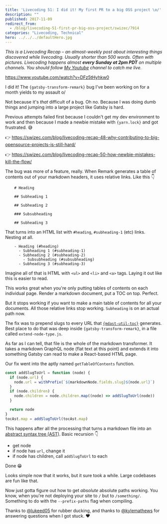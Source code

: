 ```yaml
---
title: 'Livecoding 51: I did it! My first PR to a big OSS project \o/'
description: ""
published: 2017-11-09
redirect_from:
  - /blog/livecoding-51-first-pr-big-oss-project/swizec/7914
categories: "Livecoding, Technical"
hero: ../../../defaultHero.jpg
---
```


_This is a Livecoding Recap – an almost-weekly post about interesting things discovered while livecoding. Usually shorter than 500 words. Often with pictures. Livecoding happens almost **every Sunday at 2pm PDT** on multiple channels. You should follow [My Youtube](https://www.youtube.com/TheSwizec) channel to catch me live._

https://www.youtube.com/watch?v=DFz5tHyhkw0

I did it! The `{gatsby-transform-remark}` bug I've been working on for a month yields to my assault o/

Not because it's _that_ difficult of a bug. Oh no. Because I was doing dumb things and jumping into a large project like Gatsby is hard.

Previous attempts failed first because I couldn't get my dev environment to work and then because I made a newbie mistake with `{yarn.lock}` and got frustrated. 😅

👉 https://swizec.com/blog/livecoding-recap-48-why-contributing-to-big-opensource-projects-is-still-hard/

👉 https://swizec.com/blog/livecoding-recap-50-how-newbie-mistakes-kill-the-flow/

The bug was more of a feature, really. When Remark generates a table of contents out of your markdown headers, it uses relative links. Like this 👇

```
    # Heading

    ## Subheading 1

    ## Subheading 2

    ### Subsubheading

    ## Subheading 3
```

That turns into an HTML list with `#heading`, `#subheading-1` (etc) links. Nesting at all.

```
    - Heading (#heading)
      - Subheading 1 (#subheading-1)
      - Subheading 2 (#subheading-2)
        - Subsubheading (#subsubheading)
      - Subheading 3 (#subheading-3)
```

Imagine all of that is HTML with `<ul>` and `<li>` and `<a>` tags. Laying it out like this is easier to read.

This works great when you're only putting tables of contents on each individual page. Render a markdown document, put a TOC on top. Perfect.

But it stops working if you want to make a main table of contents for all your documents. All those relative links stop working. `Subheading` is on an actual path now.

The fix was to prepend slugs to every URL that [`{mdast-util-toc}`](https://github.com/BarryThePenguin/mdast-util-toc) generates. Best place to do that was deep inside `{gatsby-transform-remark}`, in a file called `extend-node-type.js`.

As far as I can tell, that file is the whole of the markdown transformer. It takes a markdown GraphQL node (flat text at this point) and extends it into something Gatsby can read to make a React-based HTML page.

Our fix went into the aptly named `getTableOfContents` function.

```javascript
const addSlugToUrl = function (node) {
  if (node.url) {
    node.url = withPrefix(`${markdownNode.fields.slug}${node.url}`)
  }
  if (node.children) {
    node.children = node.children.map((node) => addSlugToUrl(node))
  }

  return node
}
tocAst.map = addSlugToUrl(tocAst.map)
```

This happens after all the processing that turns a markdown file into an [abstract syntax tree (AST)](https://en.wikipedia.org/wiki/Abstract_syntax_tree). Basic recursion 👇

- get node
- if node has `url`, change it
- if node has children, call `addSlugToUrl` to each

Done 😁

Looks simple now that it works, but it sure took a while. Large codebases are fun like that.

Now just gotta figure out how to get _absolute_ absolute paths working. You know, when you're not deploying your site to `/` but to `/something/`. Something to do with the `--prefix-paths` flag when compiling.

Thanks to [@lukeed05](https://twitter.com/lukeed05) for rubber ducking, and thanks to [@kylemathews](https://twitter.com/kylemathews) for answering questions when I got stuck. ❤️